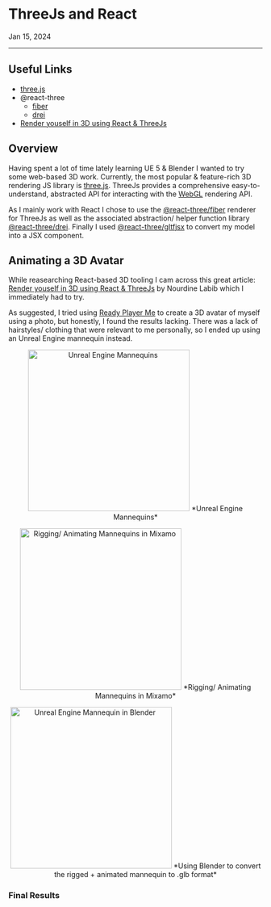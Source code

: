 


<Meta
  name="Notes/3D Rendering/ThreeJS and React"
  title="Notes/3D Rendering/ThreeJS and React"
/>

# ThreeJs and React

<time dateTime="2024-01-15">Jan 15, 2024</time>

<hr />

## Useful Links

- [three.js][1]
- @react-three
  - [fiber][2]
  - [drei][3]
- [Render youself in 3D using React & ThreeJs][4]

## Overview

Having spent a lot of time lately learning UE 5 & Blender I wanted to try some web-based 3D work. Currently, the most popular & feature-rich 3D rendering JS library is [three.js][1]. ThreeJs provides a comprehensive easy-to-understand, abstracted API for interacting with the [WebGL][5] rendering API.

As I mainly work with React I chose to use the [@react-three/fiber][2] renderer for ThreeJs as well as the associated abstraction/ helper function library [@react-three/drei][3]. Finally I used [@react-three/gltfjsx][8] to convert my model into a JSX component.

## Animating a 3D Avatar

While reasearching React-based 3D tooling I cam across this great article: [Render youself in 3D using React & ThreeJs][4] by Nourdine Labib which I immediately had to try.

As suggested, I tried using [Ready Player Me][7] to create a 3D avatar of myself using a photo, but honestly, I found the results lacking. There was a lack of hairstyles/ clothing that were relevant to me personally, so I ended up using an Unreal Engine mannequin instead.

<p align="center">
  <img src={UEMannequins} alt="Unreal Engine Mannequins" width="320px" />
  *Unreal Engine Mannequins*
</p>

<p align="center">
  <img
    src={MixamoCharacterRigging}
    alt="Rigging/ Animating Mannequins in Mixamo"
    width="320px"
  />
  *Rigging/ Animating Mannequins in Mixamo*
</p>

<p align="center">
  <img
    src={BlenderFlairAnimation}
    alt="Unreal Engine Mannequin in Blender"
    width="320px"
  />
  *Using Blender to convert the rigged + animated mannequin to .glb format*
</p>

### Final Results

<Canvas of={SceneStories.FlairAnimation} layout="centered" />

[1]: https://threejs.org/ "three.js"
[2]: https://github.com/pmndrs/react-three-fiber "@react-three/fiber"
[3]: https://github.com/pmndrs/drei "@react-three/drei"
[4]: https://dev.to/nourdinedev/how-to-use-threejs-and-react-to-render-a-3d-model-of-your-self-4kkf "Render youself in 3D using React & ThreeJs"
[5]: https://en.wikipedia.org/wiki/WebGL "WebGL rendering API"
[6]: https://www.mixamo.com "Mixamo 3D Character Rigging & Animations"
[7]: https://readyplayer.me/ "Create a 3D avatar using a photo of yourself"
[8]: https://github.com/pmndrs/gltfjsx "@react-three/gltfjsx convert GLTF model to JSX component"

